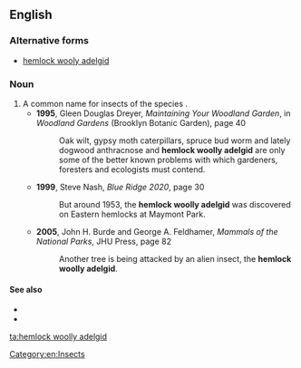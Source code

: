 ==English==
{{rfi}}
===Alternative forms===
* [[hemlock wooly adelgid]]

===Noun===
{{en-noun|head=[[hemlock]] [[woolly]] [[adelgid]]}}

# A common name for insects of the species {{taxlink|Adelges tsugae|species}}.
#* '''1995''', Gleen Douglas Dreyer, ''Maintaining Your Woodland Garden'', in ''Woodland Gardens'' (Brooklyn Botanic Garden), page 40
#*: Oak wilt, gypsy moth caterpillars, spruce bud worm and lately dogwood anthracnose and '''hemlock woolly adelgid''' are only some of the better known problems with which gardeners, foresters and ecologists must contend.
#* '''1999''', Steve Nash, ''Blue Ridge 2020'', page 30
#*: But around 1953, the '''hemlock woolly adelgid''' was discovered on Eastern hemlocks at Maymont Park.
#* '''2005''', John H. Burde and George A. Feldhamer, ''Mammals of the National Parks'', JHU Press, page 82
#*: Another tree is being attacked by an alien insect, the '''hemlock woolly adelgid'''.

====See also====
* {{pedia|Adelges tsugae}}
* {{specieslite|Adelges tsugae}}

[[Category:en:Insects]]

[[ta:hemlock woolly adelgid]]